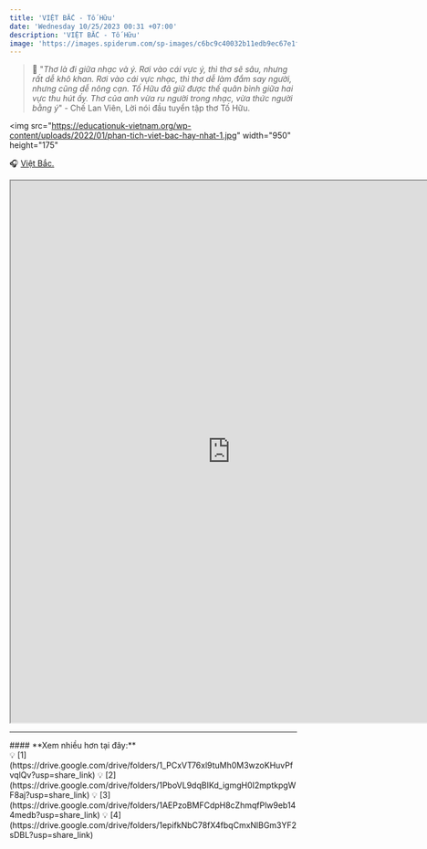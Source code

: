 ```yaml
---
title: 'VIỆT BẮC - Tố Hữu'
date: 'Wednesday 10/25/2023 00:31 +07:00'
description: 'VIỆT BẮC - Tố Hữu'
image: 'https://images.spiderum.com/sp-images/c6bc9c40032b11edb9ec67e1f623a736.jpeg'
---
```


> 📝 "_Thơ là đi giữa nhạc và ý. Rơi vào cái vực ý, thì thơ sẽ sâu, nhưng rất dễ khô khan. Rơi vào cái vực nhạc, thì thơ dễ làm đắm say người, nhưng cũng dễ nông cạn. Tố Hữu đã giữ được thế quân bình giữa hai vực thu hút ấy. Thơ của anh vừa ru người trong nhạc, vừa thức người bằng ý_" - Chế Lan Viên, Lời nói đầu tuyển tập thơ Tố Hữu.

<img
   src="https://educationuk-vietnam.org/wp-content/uploads/2022/01/phan-tich-viet-bac-hay-nhat-1.jpg"
   width="950"
   height="175"
></img>

️🎧 [Việt Bắc.](https://youtu.be/t-IONiPmJQQ?si=jd2E8aZVM03rraGi)

<iframe
   src="https://drive.google.com/file/d/1-EYYq0CbngigUzX54gdiXOymt35Rrg_K/preview"
   width="770"
   height="950"
   allow="autoplay"
></iframe>

---
<div className="bg-[#ffefef] w-fit px-2 py-0 space-y-0 rounded-lg mt-4 mx-auto">
#### **Xem nhiều hơn tại đây:**
</div>

<div className="flex align-middle justify-center m-auto">
💡 [1](https://drive.google.com/drive/folders/1_PCxVT76xl9tuMh0M3wzoKHuvPfvqlQv?usp=share_link)
💡 [2](https://drive.google.com/drive/folders/1PboVL9dqBIKd_igmgH0I2mptkpgWF8aj?usp=share_link)
💡 [3](https://drive.google.com/drive/folders/1AEPzoBMFCdpH8cZhmqfPlw9eb144medb?usp=share_link)
💡 [4](https://drive.google.com/drive/folders/1epifkNbC78fX4fbqCmxNlBGm3YF2sDBL?usp=share_link)
</div>